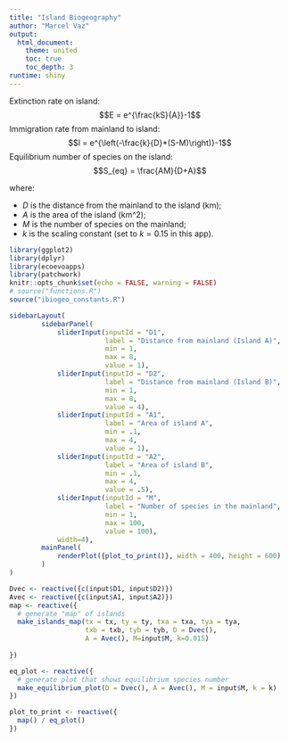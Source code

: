 ```yaml
---
title: "Island Biogeography"
author: "Marcel Vaz"
output:
  html_document:
    theme: united
    toc: true
    toc_depth: 3
runtime: shiny
---
```


Extinction rate on island:
$$E = e^{\frac{kS}{A}}-1$$
Immigration rate from mainland to island:
$$I = e^{\left(-\frac{k}{D}*(S-M)\right)}-1$$
Equilibrium number of species on the island:  
$$S_{eq} = \frac{AM}{D+A}$$

where:

- $D$ is the distance from the mainland to the island (km);  
- $A$ is the area of the island (km^2);  
- $M$ is the number of species on the mainland;  
- $k$ is the scaling constant (set to $k=0.15$ in this app).
```r
library(ggplot2)
library(dplyr)
library(ecoevoapps)
library(patchwork)
knitr::opts_chunk$set(echo = FALSE, warning = FALSE)
# source("functions.R")
source("ibiogeo_constants.R")
```

```r
sidebarLayout(
        sidebarPanel(
            sliderInput(inputId = "D1",
                        label = "Distance from mainland (Island A)",
                        min = 1,
                        max = 8,
                        value = 1),
            sliderInput(inputId = "D2",
                        label = "Distance from mainland (Island B)",
                        min = 1,
                        max = 8,
                        value = 4),            
            sliderInput(inputId = "A1",
                        label = "Area of island A",
                        min = .1,
                        max = 4,
                        value = 1),
            sliderInput(inputId = "A2",
                        label = "Area of island B",
                        min = .1,
                        max = 4,
                        value = .5),
            sliderInput(inputId = "M",
                        label = "Number of species in the mainland",
                        min = 1,
                        max = 100,
                        value = 100),
            width=4),
        mainPanel(
            renderPlot({plot_to_print()}, width = 400, height = 600)
        )
)

Dvec <- reactive({c(input$D1, input$D2)})
Avec <- reactive({c(input$A1, input$A2)})
map <- reactive({
  # generate "map" of islands
  make_islands_map(tx = tx, ty = ty, txa = txa, tya = tya,
                   txb = txb, tyb = tyb, D = Dvec(), 
                   A = Avec(), M=input$M, k=0.015)
  
})

eq_plot <- reactive({
  # generate plot that shows equilibrium species number
  make_equilibrium_plot(D = Dvec(), A = Avec(), M = input$M, k = k)
})

plot_to_print <- reactive({
  map() / eq_plot()
})

```
